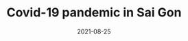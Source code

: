 ---
slug: "/Covid-19-pandemic-in-Sai-Gon"
cover: "./2021-08-25 11.54.00 1.jpg"
date: "2021-08-25"
title: "Covid-19 pandemic in Sai Gon"
areas:
  - Everything will be okay in the end. If it's not okay, it's not the end!
---